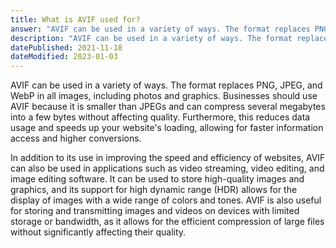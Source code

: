 ```yaml
---
title: What is AVIF used for?
answer: "AVIF can be used in a variety of ways. The format replaces PNG, JPEG, and WebP in all images, including photos and graphics. Businesses should use AVIF because it is smaller than JPEGs and can compress several megabytes into a few bytes without affecting quality. Furthermore, this reduces data usage and speeds up your website's loading, allowing for faster information access and higher conversions."
description: "AVIF can be used in a variety of ways. The format replaces PNG, JPEG, and WebP in all images, including photos and graphics. Businesses should use AVIF because it is smaller than JPEGs and can compress several megabytes into a few bytes without affecting quality. Furthermore, this reduces data usage and speeds up your website's loading, allowing for faster information access and higher conversions."
datePublished: 2021-11-18
dateModified: 2023-01-03
---
```


AVIF can be used in a variety of ways. The format replaces PNG, JPEG, and WebP in all images, including photos and graphics. Businesses should use AVIF because it is smaller than JPEGs and can compress several megabytes into a few bytes without affecting quality. Furthermore, this reduces data usage and speeds up your website's loading, allowing for faster information access and higher conversions.

In addition to its use in improving the speed and efficiency of websites, AVIF can also be used in applications such as video streaming, video editing, and image editing software. It can be used to store high-quality images and graphics, and its support for high dynamic range (HDR) allows for the display of images with a wide range of colors and tones. AVIF is also useful for storing and transmitting images and videos on devices with limited storage or bandwidth, as it allows for the efficient compression of large files without significantly affecting their quality.
